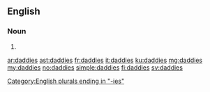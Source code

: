 ==English==

===Noun===
{{head|en|noun plural form}}

# {{plural of|daddy|lang=en}}

[[Category:English plurals ending in "-ies"]]

[[ar:daddies]]
[[ast:daddies]]
[[fr:daddies]]
[[it:daddies]]
[[ku:daddies]]
[[mg:daddies]]
[[my:daddies]]
[[no:daddies]]
[[simple:daddies]]
[[fi:daddies]]
[[sv:daddies]]